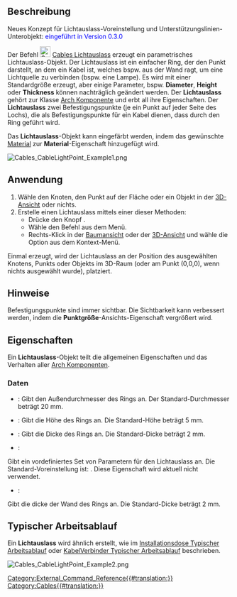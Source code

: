 <languages/>

{{Docnav/de
|[[Cables_CableConnector/de|Leitungsverbindung]]
|[[Cables_ElectricalDevice/de|Betriebsmittel]]
|[[Cables_Workbench/de|Cables]]
|IconL=Cables_CableConnector.svg
|IconR=Cables_ElectricalDevice.svg
|IconC=Cables_workbench_icon.svg
}}

{{GuiCommand/de
|Name=Cables CableLightPoint
|Name/de=Cables Lichtauslass
|MenuLocation= Leitungen → Lichtauslass erstellen
|Workbenches=[[Cables_Workbench/de|Cables]]
|Shortcut={{KEY|C}} {{KEY|L}}
|Version=0.1.0
|SeeAlso=[[Cables_Cable/de|Cables Leitung]], [[Cables_CableBox/de|Cables Installationsdose]], [[Cables_SuppLines/de|Cables Unterstützungslinie]]
}}

<span id="Description"></span>
==Beschreibung==

Neues Konzept für Lichtauslass-Voreinstellung und Unterstützungslinien-Unterobjekt: <span style="color:blue;">eingeführt in Version 0.3.0</span>

<div class="mw-translate-fuzzy">
Der Befehl [[Image:Cables_CableLightPoint.svg|24px]] [[Cables_CableLightPoint/de|Cables Lichtauslass]] erzeugt ein parametrisches Lichtauslass-Objekt. Der Lichtauslass ist ein einfacher Ring, der den Punkt darstellt, an dem ein Kabel ist, welches bspw. aus der Wand ragt, um eine Lichtquelle zu verbinden (bspw. eine Lampe). Es wird mit einer Standardgröße erzeugt, aber einige Parameter, bspw. '''Diameter''', '''Height''' oder '''Thickness''' können nachträglich geändert werden. Der '''Lichtauslass''' gehört zur Klasse [[Arch_Component/de|Arch Komponente]] und erbt all ihre Eigenschaften. Der '''Lichtauslass''' zwei Befestigungspunkte (je ein Punkt auf jeder Seite des Lochs), die als Befestigungspunkte für ein Kabel dienen, dass durch den Ring geführt wird.
</div>

Das '''Lichtauslass'''-Objekt kann eingefärbt werden, indem das gewünschte [[Arch_SetMaterial/de|Material]] zur '''Material'''-Eigenschaft hinzugefügt wird.

[[Image:Cables_CableLightPoint_Example1.png]]
{{Caption|Beispiel des Standard-Lichtauslasses:<br/>Es sind [[Cables_SuppLines/de| Befestigungslinien]]-Kreuze ober- und unterhalb des Rings vorhanden.}}

<span id="Usage"></span>
==Anwendung==

# Wähle den Knoten, den Punkt auf der Fläche oder ein Objekt in der [[3D_View/de|3D-Ansicht]] oder nichts.
# Erstelle einen Lichtauslass mittels einer dieser Methoden:
#* Drücke den Knopf {{Button|[[Image:Cables_CableLightPoint.svg|16px]] [[Cables_CableLightPoint|Lichtauslass erstellen]]}}.
#* Wähle den Befehl {{MenuCommand|Cables → [[Image:Cables_CableLightPoint.svg|16px]] Lichtauslass erstellen}} aus dem Menü.
#* Rechts-Klick in der [[Tree_View/de|Baumansicht]] oder der [[3D_View|3D-Ansicht]] und wähle die Option {{MenuCommand|Cables → [[Image:Cables_CableLightPoint.svg|16px]] Lichtauslass erstellen}} aus dem Kontext-Menü.

Einmal erzeugt, wird der Lichtauslass an der Position des ausgewählten Knotens, Punkts oder Objekts im 3D-Raum (oder am Punkt (0,0,0), wenn nichts ausgewählt wurde), platziert.

<span id="Notes"></span>
==Hinweise==

<div class="mw-translate-fuzzy">
Befestigungspunkte sind immer sichtbar. Die Sichtbarkeit kann verbessert werden, indem die '''Punktgröße'''-Ansichts-Eigenschaft vergrößert wird.
</div>

<span id="Properties"></span>
==Eigenschaften==

Ein '''Lichtauslass'''-Objekt teilt die allgemeinen Eigenschaften und das Verhalten aller [[Arch_Component/de|Arch Komponenten]].

<span id="Data"></span>
===Daten===

{{TitleProperty|Cable Light Point}}

* {{PropertyData/de|Diameter|Length}}: Gibt den Außendurchmesser des Rings an. Der Standard-Durchmesser beträgt 20 mm.
* {{PropertyData|Height|Length}}: Gibt die Höhe des Rings an. Die Standard-Höhe beträgt 5 mm.
* {{PropertyData/de|Thickness|Length}}: Gibt die Dicke des Rings an. Die Standard-Dicke beträgt 2 mm.
* {{PropertyData/de|Preset|Enumeration}}:  
Gibt ein vordefiniertes Set von Parametern für den Lichtauslass an. Die Standard-Voreinstellung ist: {{Value|Customized}}.
Diese Eigenschaft wird aktuell nicht verwendet.
* {{PropertyData/de|Thickness|Length}}:
Gibt die dicke der Wand des Rings an. Die Standard-Dicke beträgt 2 mm.

<span id="Typical_workflow"></span>
==Typischer Arbeitsablauf==

Ein '''Lichtauslass''' wird ähnlich erstellt, wie im [[Cables_CableBox/de#Typical workflow| Installationsdose Typischer Arbeitsablauf]] oder [[Cables_CableConnector/de#Typical workflow| KabelVerbinder Typischer Arbeitsablauf]] beschrieben.

[[Image:Cables_CableLightPoint_Example2.png]]
{{Caption|Beispiel eines Kabels, das in einem Lichtauslass endet.}}


{{Docnav/de
|[[Cables_CableConnector/de|Leitungsverbindung]]
|[[Cables_ElectricalDevice/de|Betriebsmittel]]
|[[Cables_Workbench/de|Cables]]
|IconL=Cables_CableConnector.svg
|IconR=Cables_ElectricalDevice.svg
|IconC=Cables_workbench_icon.svg
}}

[[Category:External_Command_Reference{{#translation:}}]]
[[Category:Cables{{#translation:}}]]